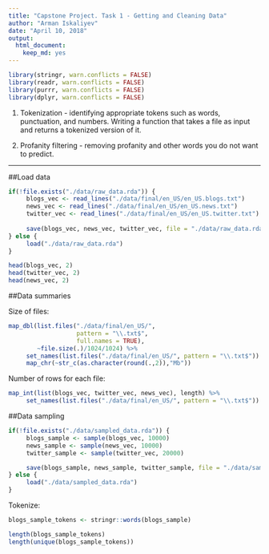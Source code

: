 ```yaml
---
title: "Capstone Project. Task 1 - Getting and Cleaning Data"
author: "Arman Iskaliyev"
date: "April 10, 2018"
output: 
  html_document: 
    keep_md: yes
---
```


```r
library(stringr, warn.conflicts = FALSE)
library(readr, warn.conflicts = FALSE)
library(purrr, warn.conflicts = FALSE)
library(dplyr, warn.conflicts = FALSE)
```

1. Tokenization - identifying appropriate tokens such as words, punctuation, and numbers. Writing a function that takes a file as input and returns a tokenized version of it.

2. Profanity filtering - removing profanity and other words you do not want to predict.

---------------------------------------------------

##Load data
```r
if(!file.exists("./data/raw_data.rda")) {
     blogs_vec <- read_lines("./data/final/en_US/en_US.blogs.txt")
     news_vec <- read_lines("./data/final/en_US/en_US.news.txt")
     twitter_vec <- read_lines("./data/final/en_US/en_US.twitter.txt")
     
     save(blogs_vec, news_vec, twitter_vec, file = "./data/raw_data.rda")
} else {
     load("./data/raw_data.rda")
}

head(blogs_vec, 2)
head(twitter_vec, 2)
head(news_vec, 2)
```

##Data summaries

Size of files:
```r
map_dbl(list.files("./data/final/en_US/", 
                   pattern = "\\.txt$", 
                   full.names = TRUE),
        ~file.size(.)/1024/1024) %>% 
     set_names(list.files("./data/final/en_US/", pattern = "\\.txt$")) %>% 
     map_chr(~str_c(as.character(round(.,2)),"Mb"))
```

Number of rows for each file:
```r
map_int(list(blogs_vec, twitter_vec, news_vec), length) %>%
     set_names(list.files("./data/final/en_US/", pattern = "\\.txt$"))
```

##Data sampling

```r
if(!file.exists("./data/sampled_data.rda")) {
     blogs_sample <- sample(blogs_vec, 10000)
     news_sample <- sample(news_vec, 10000)
     twitter_sample <- sample(twitter_vec, 20000)

     save(blogs_sample, news_sample, twitter_sample, file = "./data/sampled_data.rda")
} else {
     load("./data/sampled_data.rda")
}
```

Tokenize:
```r
blogs_sample_tokens <- stringr::words(blogs_sample)

length(blogs_sample_tokens)
length(unique(blogs_sample_tokens))
```